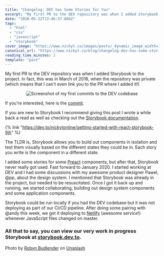```yaml
---
title: "Changelog: DEV has Some Stories for You"
excerpt: "My first PR to the DEV repository was when I added Storybook to the project. In fact, this was in..."
date: "2020-05-22T13:46:37.866Z"
tags:
  - "html"
  - "css"
  - "javascript"
  - "storybook"
cover_image: "https://www.nickyt.co/images/posts/_dynamic_image_width=1000,height=420,fit=cover,gravity=auto,format=auto_https%3A%2F%2Fdev-to-uploads.s3.amazonaws.com%2Fi%2Fln7awag96agh8pxsjsui.jpg"
canonical_url: "https://www.nickyt.co/blog/changelog-dev-has-some-stories-for-you-15kn/"
reading_time_minutes: 2
template: "post"
---
```


My first PR to the DEV repository was when I added Storybook to the project. In fact, this was in March of 2018, when the repository was private (which means that I can't even link you to the PR where I added it!)

<center>

![Screenshot of my first commits to the DEV codebase](https://www.nickyt.co/images/posts/_i_x23u4dfcyplsubjkouzp.png)

</center>

If you're interested, here is the [commit](https://github.com/thepracticaldev/dev.to/commit/6a8df8c8ddec739280325c0000d6d32593f70ed0).

If you are new to Storybook I recommend giving this post I wrote a while back a read as well as checking out the [Storybook documentation](https://storybook.js.org/docs/basics/introduction/).

{% link "https://dev.to/nickytonline/getting-started-with-react-storybook-9jh" %}

The TLDR is, Storybook allows you to build out components in isolation and test them visually based on the different states they could be in. Each story you write is the component in a different state.

I added some stories for some [Preact](https://preactjs.com/) components, but after that, Storybook never really got used. Fast forward to January 2020. I started working at DEV and I had some discussions with my awesome product designer Pawel, @pp, about the design system. I mentioned that Storybook was already in the project, but needed to be resuscitated. Once I got it back up and running, we started collaborating, building out design system components and some application components.

Storybook could be run locally if you had the DEV codebase but it was not deploying as part of our CI/CD pipeline. After doing some pairing with @andy this week, we got it deploying to [Netlify](https://www.netlify.com/) (awesome service!) whenever JavaScript files changed on master.

### **All that to say, you can view our very work in progress Storybook at [storybook.dev.to](https://storybook.dev.to).**

Photo by [Robyn Budlender](https://unsplash.com/@robzy_m?utm_source=unsplash&utm_medium=referral&utm_content=creditCopyText) on [Unsplash](https://unsplash.com/s/photos/stories?utm_source=unsplash&utm_medium=referral&utm_content=creditCopyText)
